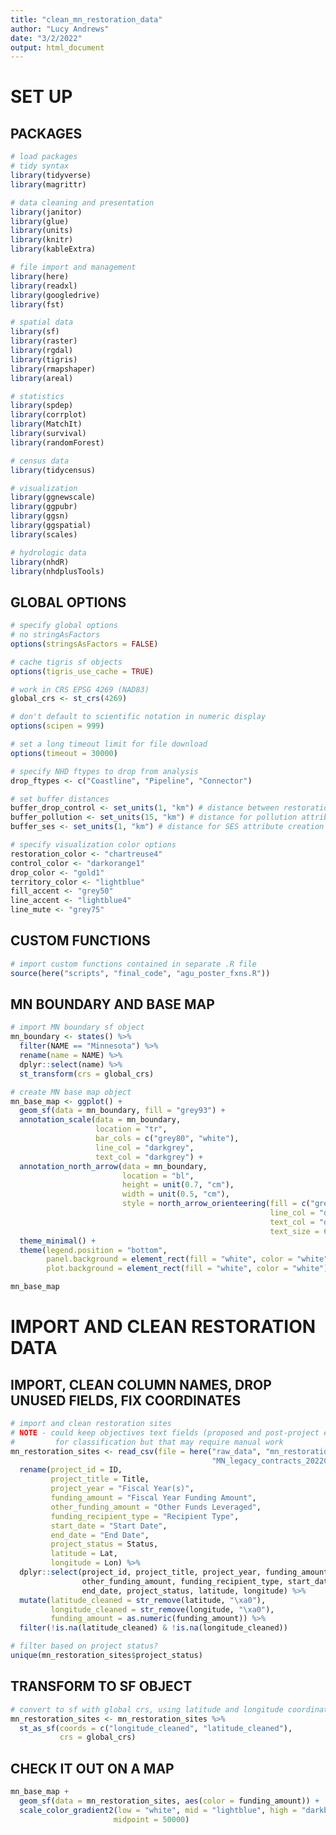 ```yaml
---
title: "clean_mn_restoration_data"
author: "Lucy Andrews"
date: "3/2/2022"
output: html_document
---
```


# SET UP

## PACKAGES

```r
# load packages
# tidy syntax
library(tidyverse)
library(magrittr)

# data cleaning and presentation
library(janitor)
library(glue)
library(units)
library(knitr)
library(kableExtra)

# file import and management
library(here)
library(readxl)
library(googledrive)
library(fst)

# spatial data
library(sf)
library(raster)
library(rgdal)
library(tigris)
library(rmapshaper)
library(areal)

# statistics
library(spdep)
library(corrplot)
library(MatchIt)
library(survival)
library(randomForest)

# census data
library(tidycensus)

# visualization
library(ggnewscale)
library(ggpubr)
library(ggsn)
library(ggspatial)
library(scales)

# hydrologic data
library(nhdR)
library(nhdplusTools)
```

## GLOBAL OPTIONS

```r
# specify global options
# no stringAsFactors
options(stringsAsFactors = FALSE)

# cache tigris sf objects
options(tigris_use_cache = TRUE)

# work in CRS EPSG 4269 (NAD83)
global_crs <- st_crs(4269)

# don't default to scientific notation in numeric display
options(scipen = 999)

# set a long timeout limit for file download
options(timeout = 30000)

# specify NHD ftypes to drop from analysis
drop_ftypes <- c("Coastline", "Pipeline", "Connector")

# set buffer distances
buffer_drop_control <- set_units(1, "km") # distance between restoration projects and control points
buffer_pollution <- set_units(15, "km") # distance for pollution attribute creation
buffer_ses <- set_units(1, "km") # distance for SES attribute creation

# specify visualization color options
restoration_color <- "chartreuse4"
control_color <- "darkorange1"
drop_color <- "gold1"
territory_color <- "lightblue"
fill_accent <- "grey50"
line_accent <- "lightblue4"
line_mute <- "grey75"
```

## CUSTOM FUNCTIONS

```r
# import custom functions contained in separate .R file
source(here("scripts", "final_code", "agu_poster_fxns.R"))
```


## MN BOUNDARY AND BASE MAP

```r
# import MN boundary sf object
mn_boundary <- states() %>%
  filter(NAME == "Minnesota") %>%
  rename(name = NAME) %>%
  dplyr::select(name) %>%
  st_transform(crs = global_crs)

# create MN base map object
mn_base_map <- ggplot() +
  geom_sf(data = mn_boundary, fill = "grey93") +
  annotation_scale(data = mn_boundary,
                   location = "tr",
                   bar_cols = c("grey80", "white"),
                   line_col = "darkgrey",
                   text_col = "darkgrey") + 
  annotation_north_arrow(data = mn_boundary,
                         location = "bl",
                         height = unit(0.7, "cm"),
                         width = unit(0.5, "cm"),
                         style = north_arrow_orienteering(fill = c("grey80", "grey80"),
                                                          line_col = "darkgrey",
                                                          text_col = "darkgrey",
                                                          text_size = 6)) +
  theme_minimal() +
  theme(legend.position = "bottom",
        panel.background = element_rect(fill = "white", color = "white"),
        plot.background = element_rect(fill = "white", color = "white"))

mn_base_map
```

# IMPORT AND CLEAN RESTORATION DATA

## IMPORT, CLEAN COLUMN NAMES, DROP UNUSED FIELDS, FIX COORDINATES

```r
# import and clean restoration sites
# NOTE - could keep objectives text fields (proposed and post-project evaluation)
#         for classification but that may require manual work
mn_restoration_sites <- read_csv(file = here("raw_data", "mn_restoration_projects",
                                             "MN_legacy_contracts_20220201.csv")) %>%
  rename(project_id = ID,
         project_title = Title,
         project_year = "Fiscal Year(s)",
         funding_amount = "Fiscal Year Funding Amount",
         other_funding_amount = "Other Funds Leveraged",
         funding_recipient_type = "Recipient Type",
         start_date = "Start Date",
         end_date = "End Date",
         project_status = Status,
         latitude = Lat,
         longitude = Lon) %>%
  dplyr::select(project_id, project_title, project_year, funding_amount,
                other_funding_amount, funding_recipient_type, start_date,
                end_date, project_status, latitude, longitude) %>%
  mutate(latitude_cleaned = str_remove(latitude, "\xa0"),
         longitude_cleaned = str_remove(longitude, "\xa0"),
         funding_amount = as.numeric(funding_amount)) %>%
  filter(!is.na(latitude_cleaned) & !is.na(longitude_cleaned))

# filter based on project status?
unique(mn_restoration_sites$project_status)
```

## TRANSFORM TO SF OBJECT

```r
# convert to sf with global crs, using latitude and longitude coordinates
mn_restoration_sites <- mn_restoration_sites %>%
  st_as_sf(coords = c("longitude_cleaned", "latitude_cleaned"),
           crs = global_crs)
```

## CHECK IT OUT ON A MAP

```r
mn_base_map +
  geom_sf(data = mn_restoration_sites, aes(color = funding_amount)) +
  scale_color_gradient2(low = "white", mid = "lightblue", high = "darkblue",
                       midpoint = 50000)
```